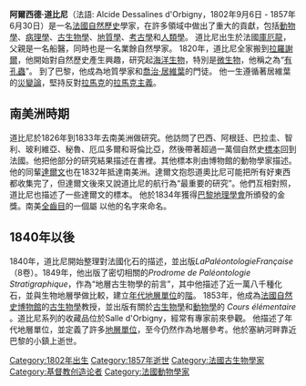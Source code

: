 {{Infobox Scientist
| name = 阿爾西德·道比尼
| image = Alcide Dessalines d'Orbigny 1802.jpg
| box_width = 
| image_size = 200px
| caption = 
| birth_date = 	1802年9月6日
| birth_place = [[法國|法國]][[庫厄龍|庫厄龍]]
| death_date =	{{death_date_and_age|1857|6|30|1802|9|6|mf=y}}
| death_place = 法國[[聖但尼區_(塞納-聖但尼省)|聖但尼區]]
| spouse = 
| residence = 
| citizenship = 法國
| ethnicity = 
| field = [[自然歷史|自然歷史]]
| work_institution = [[國立自然史博物館_(法國)|法國自然史博物館]] 
| alma_mater = 
| doctoral_advisor =  
| known_for = [[軟體動物|軟體動物]]、[[化石|化石]]、[[古生物學|古生物學]]
| prizes = 
| signature = 
}}
'''阿爾西德·道比尼'''（法語: Alcide Dessalines d'Orbigny，1802年9月6日 - 1857年6月30日）是一名[[法國|法國]][[自然歷史|自然歷史]]學家，在許多領域中做出了重大的貢獻，包括[[動物學|動物學]]、[[病理學|病理學]]、[[古生物學|古生物學]]、[[地質學|地質學]]、[[考古學|考古學]]和[[人類學|人類學]]。
道比尼出生於法國[[庫厄龍|庫厄龍]]，父親是一名船醫，同時也是一名業餘自然學家。 1820年，道比尼全家搬到[[拉羅謝爾|拉羅謝爾]]，他開始對自然歷史產生興趣，研究起[[海洋生物|海洋生物]]，特別是[[微生物|微生物]]，他稱之為“[[有孔蟲|有孔蟲]]”。
到了巴黎，他成為地質學家{{tsl|en|Pierre Louis Antoine Cordier}}和[[喬治·居維葉|喬治·居維葉]]的門徒。 他一生遵循著居維葉的[[災變論|災變論]]，堅持反對[[拉馬克|拉馬克]]的[[拉馬克主義|拉馬克主義]]。
==南美洲時期==
道比尼於1826年到1833年去南美洲做研究。他訪問了巴西、阿根廷、巴拉圭、智利、玻利維亞、秘魯、厄瓜多爾和哥倫比亞，然後帶著超過一萬個自然史[[標本|標本]]回到法國。他把他部分的研究結果描述在書裡。其他標本則由博物館的動物學家描述。
他的同輩[[達爾文|達爾文]]也在1832年抵達南美洲。達爾文抱怨道奧比尼可能把所有好東西都收集完了，但達爾文後來又說道比尼的航行為“最重要的研究”。他們互相對照，道比尼也描述了一些達爾文的標本。
他於1834年獲得[[巴黎地理學會|巴黎地理學會]]所頒發的金獎。南美[[全齒目|全齒目]]的一個屬 {{tsl|en|''Alcidedorbignya''}} 以他的名字來命名。
==1840年以後==
1840年，道比尼開始整理對法國化石的描述，並出版''LaPaléontologieFrançaise''（8卷）。1849年，他出版了密切相關的''Prodrome de Paléontologie Stratigraphique''，作為“地層古生物學的前言”，其中他描述了近一萬八千種化石，並與生物地層學做比較，建立[[年代地層單位|年代地層單位]]的[[階|階]]。
1853年，他成為[[國立自然史博物館_(法國)|法國自然史博物館]]的[[古生物學|古生物學]]教授，並出版有關於[[古生物學|古生物學]]和[[動物學|動物學]]的 ''Cours élémentaire'' 。道比尼系列的收藏品位於Salle d'Orbigny，經常有專家前來參觀。
他描述了年代地層單位，並定義了許多[[地層單位|地層單位]]，至今仍然作為地層參考。他於塞納河畔靠近巴黎的小鎮上逝世。

[[Category:1802年出生|Category:1802年出生]]
[[Category:1857年逝世|Category:1857年逝世]]
[[Category:法國古生物學家|Category:法國古生物學家]]
[[Category:基督教创造论者|Category:基督教创造论者]]
[[Category:法國動物學家|Category:法國動物學家]]